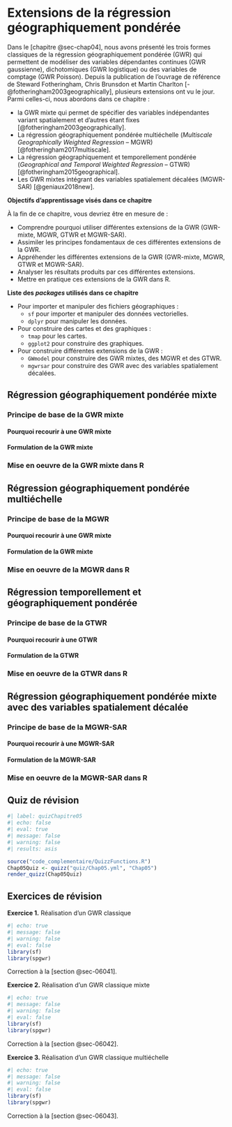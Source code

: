 # Extensions de la régression géographiquement pondérée {#sec-chap05}

Dans le [chapitre @sec-chap04], nous avons présenté les trois formes classiques de la régression géographiquement pondérée (GWR) qui permettent de modéliser des variables dépendantes continues (GWR gaussienne), dichotomiques (GWR logistique) ou des variables de comptage (GWR Poisson). Depuis la publication de l'ouvrage de référence de Steward Fotheringham, Chris Brunsdon et Martin Charlton [-@fotheringham2003geographically], plusieurs extensions ont vu le jour. Parmi celles-ci, nous abordons dans ce chapitre :

-   la GWR mixte qui permet de spécifier des variables indépendantes variant spatialement et d'autres étant fixes [@fotheringham2003geographically].
-   La régression géographiquement pondérée multiéchelle (*Multiscale Geographically Weighted Regression* -- MGWR) [@fotheringham2017multiscale].
-   La régression géographiquement et temporellement pondérée (*Geographical and Temporal Weighted Regression* -- GTWR) [@fotheringham2015geographical].
-   Les GWR mixtes intégrant des variables spatialement décalées (MGWR-SAR) [@geniaux2018new].


::: bloc_objectif
::: bloc_objectif-header
::: bloc_objectif-icon
:::

**Objectifs d'apprentissage visés dans ce chapitre**
:::

::: bloc_objectif-body

À la fin de ce chapitre, vous devriez être en mesure de : 

-   Comprendre pourquoi utiliser différentes extensions de la GWR (GWR-mixte, MGWR, GTWR et MGWR-SAR).
-   Assimiler les principes fondamentaux de ces différentes extensions de la GWR.
-   Appréhender les différentes extensions de la GWR (GWR-mixte, MGWR, GTWR et MGWR-SAR).
-   Analyser les résultats produits par ces différentes extensions.
-   Mettre en pratique ces extensions de la GWR dans R.
:::
:::


::: bloc_package
::: bloc_package-header
::: bloc_package-icon
:::

**Liste des *packages* utilisés dans ce chapitre**
:::

::: bloc_package-body
-   Pour importer et manipuler des fichiers géographiques :
    -   `sf` pour importer et manipuler des données vectorielles.
    -   `dplyr` pour manipuler les données.
-   Pour construire des cartes et des graphiques :
    -   `tmap` pour les cartes.
    -   `ggplot2` pour construire des graphiques.
-   Pour construire différentes extensions de la GWR :
    -   `GWmodel` pour construire des GWR mixtes, des MGWR et des GTWR.
    -   `mgwrsar` pour construire des GWR avec des variables spatialement décalées.
:::
:::

## Régression géographiquement pondérée mixte {#sec-051}

### Principe de base de la GWR mixte {#sec-0511}

#### Pourquoi recourir à une GWR mixte {#sec-05111}

#### Formulation de la GWR mixte {#sec-05112}

### Mise en oeuvre de la GWR mixte dans R {#sec-0512}

## Régression géographiquement pondérée multiéchelle {#sec-052}

### Principe de base de la MGWR {#sec-0521}

#### Pourquoi recourir à une GWR mixte {#sec-05211}

#### Formulation de la GWR mixte {#sec-05212}

### Mise en oeuvre de la MGWR dans R {#sec-0522}

## Régression temporellement et géographiquement pondérée {#sec-053}

### Principe de base de la GTWR {#sec-0531}

#### Pourquoi recourir à une GTWR {#sec-05311}

#### Formulation de la GTWR {#sec-05312}

### Mise en oeuvre de la GTWR dans R {#sec-0532}

## Régression géographiquement pondérée mixte avec des variables spatialement décalée {#sec-054}

### Principe de base de la MGWR-SAR {#sec-0541}

#### Pourquoi recourir à une MGWR-SAR {#sec-05411}

#### Formulation de la MGWR-SAR {#sec-05412}

### Mise en oeuvre de la MGWR-SAR dans R {#sec-0542}

## Quiz de révision {#sec-055}

```r
#| label: quizChapitre05
#| echo: false 
#| eval: true 
#| message: false 
#| warning: false 
#| results: asis

source("code_complementaire/QuizzFunctions.R")
Chap05Quiz <- quizz("quiz/Chap05.yml", "Chap05")
render_quizz(Chap05Quiz)
```

## Exercices de révision {#sec-056}

::: bloc_exercice
::: bloc_exercice-header
::: bloc_exercice-icon
:::

**Exercice 1.** Réalisation d'un GWR classique
:::

::: bloc_exercice-body
```r
#| echo: true 
#| message: false 
#| warning: false 
#| eval: false
library(sf)
library(spgwr)
```

Correction à la [section @sec-06041].
:::
:::

::: bloc_exercice
::: bloc_exercice-header
::: bloc_exercice-icon
:::

**Exercice 2.** Réalisation d'un GWR classique mixte
:::

::: bloc_exercice-body
```r
#| echo: true 
#| message: false 
#| warning: false 
#| eval: false
library(sf)
library(spgwr)
```

Correction à la [section @sec-06042].
:::
:::

::: bloc_exercice
::: bloc_exercice-header
::: bloc_exercice-icon
:::

**Exercice 3.** Réalisation d'un GWR classique multiéchelle
:::

::: bloc_exercice-body
```r
#| echo: true 
#| message: false 
#| warning: false 
#| eval: false
library(sf)
library(spgwr)
```

Correction à la [section @sec-06043].
:::
:::
